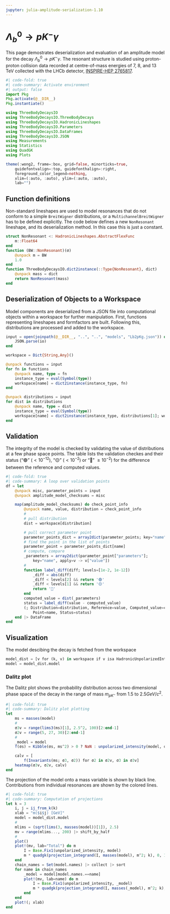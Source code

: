 ```yaml
---
jupyter: julia-amplitude-serialization-1.10
---
```


# $\Lambda_b^0 \to p K^- \gamma$

This page demostrates deserialization and evaluation of an amplitude model for the decay $\Lambda_b^0 \to p K^- \gamma$. The resonant structure is studied using proton-proton collision data recorded at centre-of-mass energies of $7$, $8$, and $13$ TeV collected with the LHCb detector, [INSPIRE-HEP 2765817](https://inspirehep.net/literature/2765817).

```julia
#| code-fold: true
#| code-summary: Activate environment
#| output: false
import Pkg
Pkg.activate(@__DIR__)
Pkg.instantiate()

using ThreeBodyDecaysIO
using ThreeBodyDecaysIO.ThreeBodyDecays
using ThreeBodyDecaysIO.HadronicLineshapes
using ThreeBodyDecaysIO.Parameters
using ThreeBodyDecaysIO.DataFrames
using ThreeBodyDecaysIO.JSON
using Measurements
using Statistics
using QuadGK
using Plots

theme(:wong2, frame=:box, grid=false, minorticks=true,
    guidefontvalign=:top, guidefonthalign=:right,
    foreground_color_legend=nothing,
    xlim=(:auto, :auto), ylim=(:auto, :auto),
    lab="")
```

## Function definitions

Non-standard lineshapes are used to model resonances that do not conform to a simple `BreitWigner` distributions, or a `MultichannelBreitWigner` has to be defined explicitly.
The code below defines a new `NonResonant` lineshape, and its deserialization method. In this case this is just a constant.

```julia
struct NonResonant <: HadronicLineshapes.AbstractFlexFunc
    m::Float64
end
function (BW::NonResonant)(σ)
    @unpack m = BW
    1.0
end
function ThreeBodyDecaysIO.dict2instance(::Type{NonResonant}, dict)
    @unpack mass = dict
    return NonResonant(mass)
end
```

## Deserialization of Objects to a Workspace

Model components are deserialized from a JSON file into computational objects within a workspace for further manipulation. First, functions representing lineshapes and formfactors are built. Following this, distributions are processed and added to the workspace.

```julia
input = open(joinpath(@__DIR__, "..", "..", "models", "Lb2pKg.json")) do io
    JSON.parse(io)
end

workspace = Dict{String,Any}()

@unpack functions = input
for fn in functions
    @unpack name, type = fn
    instance_type = eval(Symbol(type))
    workspace[name] = dict2instance(instance_type, fn)
end

@unpack distributions = input
for dist in distributions
    @unpack name, type = dist
    instance_type = eval(Symbol(type))
    workspace[name] = dict2instance(instance_type, distributions[1]; workspace)
end
```

## Validation

The integrity of the model is checked by validating the value of distributions at a few phase space points.
The table lists the validation checkes and their status ("🟢" ($<10^{-12}$), "🟡" ($<10^{-2}$) or "🔴" $\ge10^{-2}$) for the difference between the reference and computed values.

```julia
#| code-fold: true
#| code-summary: A loop over validation points
df = let
    @unpack misc, parameter_points = input
    @unpack amplitude_model_checksums = misc

    map(amplitude_model_checksums) do check_point_info
        @unpack name, value, distribution = check_point_info
        #
        # pull distribution
        dist = workspace[distribution]

        # pull correct parameter point
        parameter_points_dict = array2dict(parameter_points; key="name")
        # find the point in the list of points
        parameter_point = parameter_points_dict[name]
        # compute, compare
        _parameters = array2dict(parameter_point["parameters"];
            key="name", apply=v -> v["value"])
        #
        function label_diff(diff; levels=[1e-2, 1e-12])
            _diff = abs(diff)
            _diff < levels[2] && return '🟢'
            _diff < levels[1] && return '🟡'
            return '🔴'
        end
        computed_value = dist(_parameters)
        status = label_diff(value - computed_value)
        (; Distribution=distribution, Reference=value, Computed_value=computed_value,
            Point=name, Status=status)
    end |> DataFrame
end
```

## Visualization

The model descibing the decay is fetched from the workspace

```julia
model_dist = [v for (k, v) in workspace if v isa HadronicUnpolarizedIntensity] |> first;
model = model_dist.model
```

### Dalitz plot

The Dalitz plot shows the probability distribution across two dimensional phase space of the decay in the range of mass $m_{pK^{-}}$ from $1.5$ to $2.5 GeV/c^2$.

```julia
#| code-fold: true
#| code-summary: Dalitz plot plotting
let
    ms = masses(model)
    #
    σ3v = range(lims3(ms)[1], 2.5^2, 100)[2:end-1]
    σ2v = range(5, 27, 30)[2:end-1]
    #
    _model = model
    f(σs) = Kibble(σs, ms^2) > 0 ? NaN : unpolarized_intensity(model, σs)

    calv = [
        f(Invariants(ms; σ3, σ2)) for σ2 in σ2v, σ3 in σ3v]
    heatmap(σ3v, σ2v, calv)
end
```

The projection of the model onto a mass variable is shown by black line.
Contributions from individual resonances are shown by the colored lines.

```julia
#| code-fold: true
#| code-summary: Computation of projections
let k = 3
    i, j = ij_from_k(k)
    xlab = "m($i$j) [GeV]"
    model = model_dist.model
    #
    mlims = (sqrt(lims(3, masses(model))[1]), 2.5)
    mv = range(mlims..., 200) |> shift_by_half
    #
    plot()
    plot!(mv, lab="Total") do m
        I = Base.Fix1(unpolarized_intensity, model)
        m * quadgk(projection_integrand(I, masses(model), m^2; k), 0, 1)[1]
    end
    chain_names = Set(model.names) |> collect |> sort
    for name in chain_names
        _model = model[model.names.==name]
        plot!(mv, lab=name) do m
            I = Base.Fix1(unpolarized_intensity, _model)
            m * quadgk(projection_integrand(I, masses(_model), m^2; k), 0, 1)[1]
        end
    end
    plot!(; xlab)
end
```
